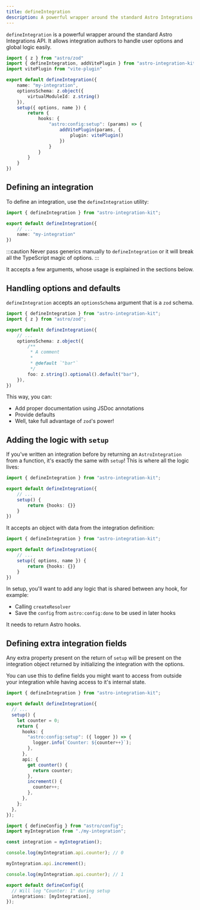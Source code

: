 ```yaml
---
title: defineIntegration
description: A powerful wrapper around the standard Astro Integrations API. It allows integration authors to handle user options and global logic easily.
---
```


`defineIntegration` is a powerful wrapper around the standard Astro Integrations API. It allows integration authors to handle user options and global logic easily.

```ts title="my-integration/index.ts" "defineIntegration"
import { z } from "astro/zod"
import { defineIntegration, addVitePlugin } from "astro-integration-kit"
import vitePlugin from "vite-plugin"

export default defineIntegration({
    name: "my-integration",
    optionsSchema: z.object({
        virtualModuleId: z.string()
    }),
    setup({ options, name }) {
        return {
            hooks: {
                "astro:config:setup": (params) => {
                    addVitePlugin(params, {
                        plugin: vitePlugin()
                    })
                }
            }
        }
    }
})
```

## Defining an integration

To define an integration, use the `defineIntegration` utility:

```ts title="my-integration/index.ts" "defineIntegration"
import { defineIntegration } from "astro-integration-kit";

export default defineIntegration({
    // ...
    name: "my-integration"
})
```

:::caution
Never pass generics manually to `defineIntegration` or it will break all the
TypeScript magic of options.
:::

It accepts a few arguments, whose usage is explained in the sections below.

## Handling options and defaults

`defineIntegration` accepts an `optionsSchema` argument that is a `zod` schema.

```ts title="my-integration/index.ts" ins={2,6-13}
import { defineIntegration } from "astro-integration-kit";
import { z } from "astro/zod";

export default defineIntegration({
    // ...
    optionsSchema: z.object({
        /**
         * A comment
         *
         * @default `"bar"`
         */
        foo: z.string().optional().default("bar"),
    }),
})
```

This way, you can:

- Add proper documentation using JSDoc annotations
- Provide defaults
- Well, take full advantage of `zod`'s power!

## Adding the logic with `setup`

If you've written an integration before by returning an `AstroIntegration` from a function, it's exactly
the same with `setup`! This is where all the logic lives:

```ts title="my-integration/index.ts" ins={5-7}
import { defineIntegration } from "astro-integration-kit";

export default defineIntegration({
    // ...
    setup() {
        return {hooks: {}}
    }
})
```
It accepts an object with data from the integration definition:

```ts title="my-integration/index.ts" "{ options, name }"
import { defineIntegration } from "astro-integration-kit";

export default defineIntegration({
    // ...
    setup({ options, name }) {
        return {hooks: {}}
    }
})
```

In setup, you'll want to add any logic that is shared between any hook, for example:

- Calling `createResolver`
- Save the `config` from `astro:config:done` to be used in later hooks

It needs to return Astro hooks.

## Defining extra integration fields

Any extra property present on the return of `setup` will be present on the integration object returned by initializing the integration with the options.

You can use this to define fields you might want to access from outside your integration while having access to it's internal state.

```ts title="my-integration.ts" ins={13-20}
import { defineIntegration } from "astro-integration-kit";

export default defineIntegration({
  // ...
  setup() {
    let counter = 0;
    return {
      hooks: {
        "astro:config:setup": ({ logger }) => {
          logger.info(`Counter: ${counter++}`);
        },
      },
      api: {
        get counter() {
          return counter;
        },
        increment() {
          counter++;
        },
      },
    };
  },
});
```

```ts
import { defineConfig } from "astro/config";
import myIntegration from "./my-integration";

const integration = myIntegration();

console.log(myIntegration.api.counter); // 0

myIntegration.api.increment();

console.log(myIntegration.api.counter); // 1

export default defineConfig({
  // Will log "Counter: 1" during setup
  integrations: [myIntegration],
});
```

